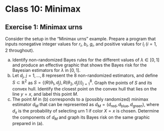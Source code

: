 # Class 10: Minimax

## Exercise 1: Minimax urns

:::{.exercise #minimax-urns name="Minimax urns" .prob}

Consider the setup in the "Minimax urns" example. Prepare a program that inputs nonegative integer values for $r_i$, $b_i$, $g_i$, and positive values for  $l_i$  ($i=1,2$ throughout). 

(a) Identify non-randomized Bayes rules for the different values of $\lambda\in[0,1]$ and produce an effective graphic that shows the Bayes risk for the Bayesian estimators for $\lambda$ in $[0,1]$. 
(b) Let $d_j$, $j=1,\ldots,8$ represent the 8 non-randomized estimators, and define $S\subset\mathbb{R}^2$ as 
$S=\left\{\left(R(\theta_1,d_j),R(\theta_2,d_j)\right)\right\}_{j=1}^8$. Graph the points of $S$ and its convex hull. Identify the closest point on the convex hull that lies on the line $y=x$, and label this point $M$.
(c) The point $M$ in (b) corresponds to a (possibly randomized) minimax estimator $d_M$ that can be represented as $d_M=(d_{\text{red}}, d_{\text{blue}}, d_{\text{green}})$, where $d_x$ is the probability of selecting urn 1 if color $X=x$ is chosen. Determine the components of $d_M$ and graph its Bayes risk on the same graphic prepared in (a). 
:::


